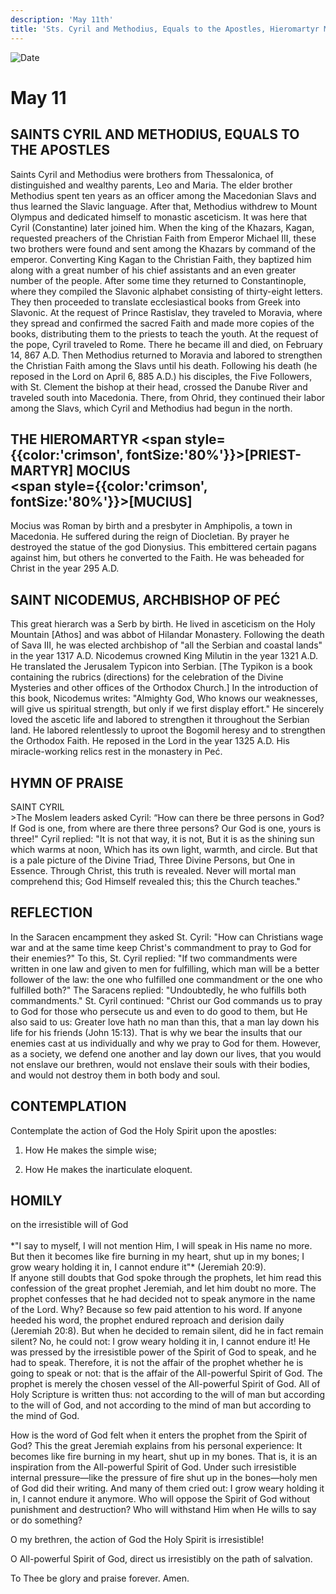 ```yaml
---
description: 'May 11th'
title: 'Sts. Cyril and Methodius, Equals to the Apostles, Hieromartyr Mocius, St. Nicodemus of Peć'
---
```


<CustomPaginator />
<RunningHead />

<Image src="/title-imprint.png" height={68} width={50} alt="Date" className="title-imprint"/>

# <div id="date">May <Image className="four-dot" src="/four-dot.png" height={15} width={15} alt="" />11</div>

## SAINTS CYRIL AND METHODIUS, EQUALS TO THE APOSTLES

Saints Cyril and Methodius were brothers from Thessalonica, of distinguished and wealthy parents, Leo and Maria. The elder brother Methodius spent ten years as an officer among the Macedonian Slavs and thus learned the Slavic language. After that, Methodius withdrew to Mount Olympus and dedicated himself to monastic asceticism. It was here that Cyril (Constantine) later joined him. When the king of the Khazars, Kagan, requested preachers of the Christian Faith from Emperor Michael III, these two brothers were found and sent among the Khazars by command of the emperor. Converting King Kagan to the Christian Faith, they baptized him along with a great number of his chief assistants and an even greater number of the people. After some time they returned to Constantinople, where they compiled the Slavonic alphabet consisting of thirty-eight letters. They then proceeded to translate ecclesiastical books from Greek into Slavonic. At the request of Prince Rastislav, they traveled to Moravia, where they spread and confirmed the sacred Faith and made more copies of the books, distributing them to the priests to teach the youth. At the request of the pope, Cyril traveled to Rome. There he became ill and died, on February 14, 867 A.D. Then Methodius returned to Moravia and labored to strengthen the Christian Faith among the Slavs until his death. Following his death (he reposed in the Lord on April 6, 885 A.D.) his disciples, the Five Followers, with St. Clement the bishop at their head, crossed the Danube River and traveled south into Macedonia. There, from Ohrid, they continued their labor among the Slavs, which Cyril and Methodius had begun in the north.

## THE HIEROMARTYR <span style={{color:'crimson', fontSize:'80%'}}>[PRIEST-MARTYR]</span> MOCIUS <br /><span style={{color:'crimson', fontSize:'80%'}}>[MUCIUS]</span>

Mocius was Roman by birth and a presbyter in Amphipolis, a town in Macedonia. He suffered during the reign of Diocletian. By prayer he destroyed the statue of the god Dionysius. This embittered certain pagans against him, but others he converted to the Faith. He was beheaded for Christ in the year 295 A.D.

## SAINT NICODEMUS, ARCHBISHOP OF PEĆ

This great hierarch was a Serb by birth. He lived in asceticism on the Holy Mountain [Athos] and was abbot of Hilandar Monastery. Following the death of Sava III, he was elected archbishop of "all the Serbian and coastal lands" in the year 1317 A.D. Nicodemus crowned King Milutin in the year 1321 A.D. He translated the Jerusalem Typicon into Serbian. [The Typikon is a book containing the rubrics (directions) for the celebration of the Divine Mysteries and other offices of the Orthodox Church.] In the introduction of this book, Nicodemus writes: "Almighty God, Who knows our weaknesses, will give us spiritual strength, but only if we first display effort." He sincerely loved the ascetic life and labored to strengthen it throughout the Serbian land. He labored relentlessly to uproot the Bogomil heresy and to strengthen the Orthodox Faith. He reposed in the Lord in the year 1325 A.D. His miracle-working relics rest in the monastery in Peć.


## HYMN OF PRAISE
<div style={{textAlign:'center', color:'crimson', fontWeight:'bold'}}>
SAINT CYRIL
</div>
>The Moslem leaders asked Cyril:  
“How can there be three persons in God?  
If God is one, from where are there three persons?  
Our God is one, yours is three!"  
Cyril replied: "It is not that way, it is not,  
But it is as the shining sun which warms at noon,  
Which has its own light, warmth, and circle.  
But that is a pale picture of the Divine Triad,  
Three Divine Persons, but One in Essence.  
Through Christ, this truth is revealed.  
Never will mortal man comprehend this;  
God Himself revealed this; this the Church teaches."  


## REFLECTION

In the Saracen encampment they asked St. Cyril: "How can Christians wage war and at the same time keep Christ's commandment to pray to God for their enemies?" To this, St. Cyril replied: "If two commandments were written in one law and given to men for fulfilling, which man will be a better follower of the law: the one who fulfilled one commandment or the one who fulfilled both?" The Saracens replied: "Undoubtedly, he who fulfills both commandments." St. Cyril continued: "Christ our God commands us to pray to God for those who persecute us and even to do good to them, but He also said to us: Greater love hath no man than this, that a man lay down his life for his friends (John 15:13). That is why we bear the insults that our enemies cast at us individually and why we pray to God for them. However, as a society, we defend one another and lay down our lives, that you would not enslave our brethren, would not enslave their souls with their bodies, and would not destroy them in both body and soul.


## CONTEMPLATION

Contemplate the action of God the Holy Spirit upon the apostles:

1. How He makes the simple wise;

2. How He makes the inarticulate eloquent.


## HOMILY
<div style={{textAlign:'center', color:'crimson', fontWeight:'bold'}}>
on the irresistible will of God
</div><br />
<div style={{textAlign:'right'}}>
*"I say to myself, I will not mention Him, I will speak in His name no more. But then it becomes like fire burning in my heart, shut up in my bones; I grow weary holding it in, I cannot endure it"* (Jeremiah 20:9).
</div>
If anyone still doubts that God spoke through the prophets, let him read this confession of the great prophet Jeremiah, and let him doubt no more. The prophet confesses that he had decided not to speak anymore in the name of the Lord. Why? Because so few paid attention to his word. If anyone heeded his word, the prophet endured reproach and derision daily (Jeremiah 20:8). But when he decided to remain silent, did he in fact remain silent? No, he could not: I grow weary holding it in, I cannot endure it! He was pressed by the irresistible power of the Spirit of God to speak, and he had to speak. Therefore, it is not the affair of the prophet whether he is going to speak or not: that is the affair of the All-powerful Spirit of God. The prophet is merely the chosen vessel of the All-powerful Spirit of God. All of Holy Scripture is written thus: not according to the will of man but according to the will of God, and not according to the mind of man but according to the mind of God.

How is the word of God felt when it enters the prophet from the Spirit of God? This the great Jeremiah explains from his personal experience: It becomes like fire burning in my heart, shut up in my bones. That is, it is an inspiration from the All-powerful Spirit of God. Under such irresistible internal pressure—like the pressure of fire shut up in the bones—holy men of God did their writing. And many of them cried out: I grow weary holding it in, I cannot endure it anymore. Who will oppose the Spirit of God without punishment and destruction? Who will withstand Him when He wills to say or do something?

O my brethren, the action of God the Holy Spirit is irresistible!

O All-powerful Spirit of God, direct us irresistibly on the path of salvation.

To Thee be glory and praise forever. Amen.

